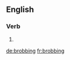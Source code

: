 ==English==

===Verb===
{{head|en|present participle}}

# {{present participle of|brob|lang=en|nocat=1}}

[[de:brobbing]]
[[fr:brobbing]]